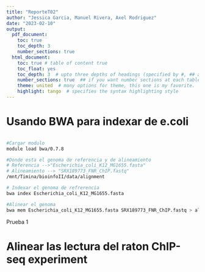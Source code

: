 ```yaml
---
title: "ReporteT02"
author: "Jessica Garcia, Manuel Rivera, Axel Rodriguez"
date: "2023-02-10"
output:
  pdf_document: 
    toc: true
    toc_depth: 3
    number_sections: true
  html_document:
    toc: true # table of content true
    toc_float: yes
    toc_depth: 3  # upto three depths of headings (specified by #, ## and ###)
    number_sections: true  ## if you want number sections at each table header
    theme: united  # many options for theme, this one is my favorite.
    highlight: tango  # specifies the syntax highlighting style
---
```



# Usando BWA para indexar de e.coli

```bash

#Cargar modulo
module load bwa/0.7.8

#Donde esta el genoma de referencia y de alineamiento
# Referencia -->"Escherichia_coli_K12_MG1655.fasta"
# Alineamiento --> "SRX189773_FNR_ChIP.fastq"
/mnt/Timina/bioinfoII/data/alignment

# Indexar el genoma de refrerencia
bwa index Escherichia_coli_K12_MG1655.fasta 

#Alinear el genoma
bwa mem Escherichia_coli_K12_MG1655.fasta SRX189773_FNR_ChIP.fastq > alineado.sam

```

Prueba 1

# Alinear las lectura del raton ChIP-seq experiment



